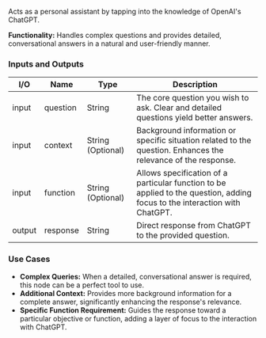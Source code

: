 Acts as a personal assistant by tapping into the knowledge of OpenAI's ChatGPT.

**Functionality:** Handles complex questions and provides detailed, conversational answers in a natural and user-friendly manner.

### Inputs and Outputs

| I/O    | Name     | Type              | Description                                                                                                                |
| ------ | -------- | ----------------- | -------------------------------------------------------------------------------------------------------------------------- |
| input  | question | String            | The core question you wish to ask. Clear and detailed questions yield better answers.                                      |
| input  | context  | String (Optional) | Background information or specific situation related to the question. Enhances the relevance of the response.              |
| input  | function | String (Optional) | Allows specification of a particular function to be applied to the question, adding focus to the interaction with ChatGPT. |
| output | response | String            | Direct response from ChatGPT to the provided question.                                                                     |

### Use Cases

- **Complex Queries:** When a detailed, conversational answer is required, this node can be a perfect tool to use.
- **Additional Context:** Provides more background information for a complete answer, significantly enhancing the response's relevance.
- **Specific Function Requirement:** Guides the response toward a particular objective or function, adding a layer of focus to the interaction with ChatGPT.
